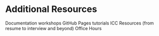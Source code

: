 # Additional Resources

Documentation workshops
GitHub Pages tutorials
ICC Resources (from resume to interview and beyond)
Office Hours
